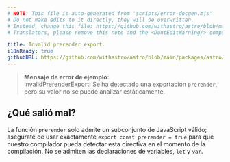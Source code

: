 ```yaml
---
# NOTE: This file is auto-generated from 'scripts/error-docgen.mjs'
# Do not make edits to it directly, they will be overwritten.
# Instead, change this file: https://github.com/withastro/astro/blob/main/packages/astro/src/core/errors/errors-data.ts
# Translators, please remove this note and the <DontEditWarning/> component.

title: Invalid prerender export.
i18nReady: true
githubURL: https://github.com/withastro/astro/blob/main/packages/astro/src/core/errors/errors-data.ts
---
```


> **Mensaje de error de ejemplo:**<br/>
InvalidPrerenderExport: Se ha detectado una exportación `prerender`, pero su valor no se puede analizar estáticamente.

## ¿Qué salió mal?

La función `prerender` solo admite un subconjunto de JavaScript válido; asegúrate de usar exactamente `export const prerender = true` para que nuestro compilador pueda detectar esta directiva en el momento de la compilación. No se admiten las declaraciones de variables, `let` y `var`.

